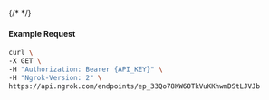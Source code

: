 {/* <!-- Code generated for API Clients. DO NOT EDIT. --> */}

#### Example Request
```bash
curl \
-X GET \
-H "Authorization: Bearer {API_KEY}" \
-H "Ngrok-Version: 2" \
https://api.ngrok.com/endpoints/ep_33Qo78KW60TkVuKKhwmDStLJVJb
```